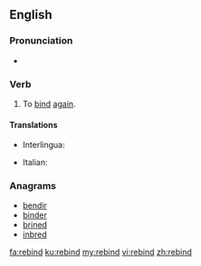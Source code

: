 ==English==

===Pronunciation===
* {{IPA|/ˈribaɪnd/|lang=en}}

===Verb===
{{en-verb|rebinds|rebinding|rebound|rebound}}

# To [[bind]] [[again]].

====Translations====
{{trans-top|to bind again}}
* Interlingua: {{t|ia|religar}}
{{trans-mid}}
* Italian: {{t|it|rifasciare}}
{{trans-bottom}}

===Anagrams===
* [[bendir#English|bendir]]
* [[binder#English|binder]]
* [[brined#English|brined]]
* [[inbred#English|inbred]]

[[fa:rebind]]
[[ku:rebind]]
[[my:rebind]]
[[vi:rebind]]
[[zh:rebind]]